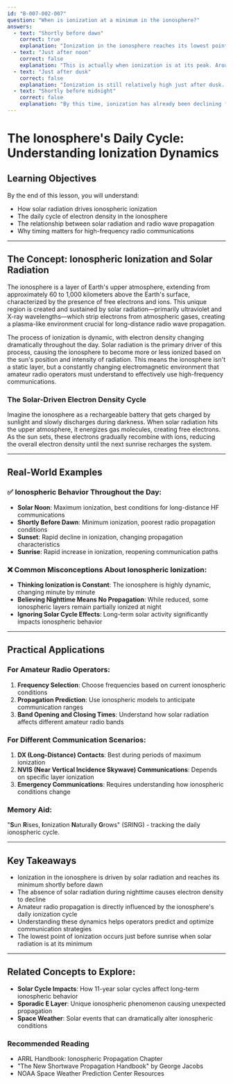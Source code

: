 ```yaml
---
id: "B-007-002-007"
question: "When is ionization at a minimum in the ionosphere?"
answers:
  - text: "Shortly before dawn"
    correct: true
    explanation: "Ionization in the ionosphere reaches its lowest point shortly before dawn due to the absence of solar radiation during the nighttime hours. As the sun sets, ultraviolet and X-ray radiation that ionizes the upper atmosphere gradually diminishes, causing electron density to decrease throughout the night. By the early morning hours, just before sunrise, the ionosphere reaches its minimum state of ionization, with the fewest free electrons and lowest overall electron density."
  - text: "Just after noon"
    correct: false
    explanation: "This is actually when ionization is at its peak. Around solar noon, the sun is at its highest point in the sky, providing maximum ultraviolet and X-ray radiation that ionizes the upper atmosphere. During this time, the D, E, and F layers of the ionosphere are most densely ionized, creating optimal conditions for radio wave propagation on many frequencies."
  - text: "Just after dusk"
    correct: false
    explanation: "Ionization is still relatively high just after dusk. While solar radiation is decreasing, the upper atmosphere retains significant ionization immediately following sunset. The electron density begins to decline gradually but does not reach its minimum point until several hours later, closer to dawn."
  - text: "Shortly before midnight"
    correct: false
    explanation: "By this time, ionization has already been declining for several hours since sunset, but it has not yet reached its absolute minimum. The ionosphere continues to lose ionization throughout the night, with the lowest point occurring closer to the early morning hours just before sunrise."
---
```


# The Ionosphere's Daily Cycle: Understanding Ionization Dynamics

## Learning Objectives
By the end of this lesson, you will understand:
- How solar radiation drives ionospheric ionization
- The daily cycle of electron density in the ionosphere
- The relationship between solar radiation and radio wave propagation
- Why timing matters for high-frequency radio communications

---

## The Concept: Ionospheric Ionization and Solar Radiation

The ionosphere is a layer of Earth's upper atmosphere, extending from approximately 60 to 1,000 kilometers above the Earth's surface, characterized by the presence of free electrons and ions. This unique region is created and sustained by solar radiation—primarily ultraviolet and X-ray wavelengths—which strip electrons from atmospheric gases, creating a plasma-like environment crucial for long-distance radio wave propagation.

The process of ionization is dynamic, with electron density changing dramatically throughout the day. Solar radiation is the primary driver of this process, causing the ionosphere to become more or less ionized based on the sun's position and intensity of radiation. This means the ionosphere isn't a static layer, but a constantly changing electromagnetic environment that amateur radio operators must understand to effectively use high-frequency communications.

### The Solar-Driven Electron Density Cycle

Imagine the ionosphere as a rechargeable battery that gets charged by sunlight and slowly discharges during darkness. When solar radiation hits the upper atmosphere, it energizes gas molecules, creating free electrons. As the sun sets, these electrons gradually recombine with ions, reducing the overall electron density until the next sunrise recharges the system.

---

## Real-World Examples

### ✅ Ionospheric Behavior Throughout the Day:
- **Solar Noon**: Maximum ionization, best conditions for long-distance HF communications
- **Shortly Before Dawn**: Minimum ionization, poorest radio propagation conditions
- **Sunset**: Rapid decline in ionization, changing propagation characteristics
- **Sunrise**: Rapid increase in ionization, reopening communication paths

### ❌ Common Misconceptions About Ionospheric Ionization:
- **Thinking Ionization is Constant**: The ionosphere is highly dynamic, changing minute by minute
- **Believing Nighttime Means No Propagation**: While reduced, some ionospheric layers remain partially ionized at night
- **Ignoring Solar Cycle Effects**: Long-term solar activity significantly impacts ionospheric behavior

---

## Practical Applications

### For Amateur Radio Operators:
1. **Frequency Selection**: Choose frequencies based on current ionospheric conditions
2. **Propagation Prediction**: Use ionospheric models to anticipate communication ranges
3. **Band Opening and Closing Times**: Understand how solar radiation affects different amateur radio bands

### For Different Communication Scenarios:
1. **DX (Long-Distance) Contacts**: Best during periods of maximum ionization
2. **NVIS (Near Vertical Incidence Skywave) Communications**: Depends on specific layer ionization
3. **Emergency Communications**: Requires understanding how ionospheric conditions change

### Memory Aid:
"**S**un **R**ises, **I**onization **N**aturally **G**rows" (SRING) - tracking the daily ionospheric cycle.

---

## Key Takeaways

- Ionization in the ionosphere is driven by solar radiation and reaches its minimum shortly before dawn
- The absence of solar radiation during nighttime causes electron density to decline
- Amateur radio propagation is directly influenced by the ionosphere's daily ionization cycle
- Understanding these dynamics helps operators predict and optimize communication strategies
- The lowest point of ionization occurs just before sunrise when solar radiation is at its minimum

---

## Related Concepts to Explore:
- **Solar Cycle Impacts**: How 11-year solar cycles affect long-term ionospheric behavior
- **Sporadic E Layer**: Unique ionospheric phenomenon causing unexpected propagation
- **Space Weather**: Solar events that can dramatically alter ionospheric conditions

### Recommended Reading
- ARRL Handbook: Ionospheric Propagation Chapter
- "The New Shortwave Propagation Handbook" by George Jacobs
- NOAA Space Weather Prediction Center Resources